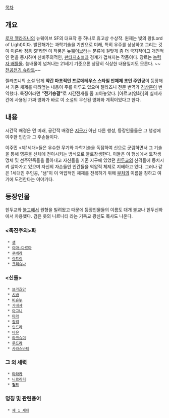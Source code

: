 [[목차]]
== 개요 ==
[[로저 젤라즈니]]의 뉴웨이브 SF의 대표작 중 하나로 휴고상 수상작. 원제는 빛의 왕(Lord of Light)이다.
발전해가는 과학기술을 기반으로 미래, 특히 우주를 상상하고 그리는 것이 이른바 정통 SF라면 이 작품은 [[뉴웨이브]]라는 분류에 걸맞게 좀 더 국지적이고 개인적인 면을 중시하며 신비주의적인, [[판타지소설]]과 경계가 겹쳐지는 작품이다. 장르는 [[능력자 배틀물]]. 능배물이 넘쳐나는 21세기 기준으론 상당히 식상한 내용일지도 모른다. ~~[[천공전기 슈라토]]~~

젤라즈니의 소설 답게 '''약간 마초적인 프로메테우스 스타일 반체제 초인 주인공'''이 등장해서 기존 체제를 때려엎는 내용이 주를 이루고 있으며 젤라즈니 전문 번역가 [[김상훈]]이 번역했다. 특징이라면 '''"전기승결"'''로 시간전개를 좀 꼬아놓았다. [아르고(영화)]의 실제사건에 사용된 가짜 영화가 바로 이 소설의 무산된 영화화 계획이었다고 한다.

== 내용 ==
시간적 배경은 먼 미래, 공간적 배경은 [[지구]]가 아닌 다른 행성, 등장인물들은 그 행성에 이주한 인간과 그 후손들이다. 

이주민 <제1세대>들은 우수한 무기와 과학기술을 독점하여 신으로 군림하면서 그 기술을 통해 영혼을 신체에 전이시키는 방식으로 불로장생한다. 이들은 이 행성에서 토착생명체 및 선주민족들을 몰아내고 자신들을 기존 지구에 있었던 [[힌두교]]의 신격들에 등치시켜 살아가고 있으며 자신의 자손들인 인간들을 억압적 체제로 지배하고 있다. 그러나 같은 1세대인 주인공, "샘"이 이 억압적인 체제를 전복하기 위해 [[부처]]의 이름을 칭하고 여기에 도전한다는 이야기다. 
== 등장인물 ==
힌두교와 [[불교]]에서 원형을 빌려왔고 때문에 등장인물들의 이름도 대개 불교나 힌두신화에서 차용했다. 검은 옷의 니르니티 라는 기독교 광신도 목사도 나온다.
=== <촉진주의>파 ===
  * [[샘(신들의 사회)|샘]]
  * [[야마-다르마]]
  * [[쿠베라]]
  * [[라트리]]
  * [[크리슈나]]

=== <신들> ===
  * [[브라흐마(신들의 사회)|브라흐만]]
  * [[시바]]
  * [[비슈누]]
  * [[가네샤]]
  * [[아그니]]
  * [[마라]]
  * [[칼리]]
  * [[인드라]]
  * [[바유]]
  * [[라크슈미]]
  * [[루드라]]
  * [[사라스바티]]


=== 그 외 세력 ===
  * [[타라카]]
  * [[니르리티]]
  * '''[[릴드]]'''

=== 명칭 및 관련용어 ===
  * [[제 1 세대]]

